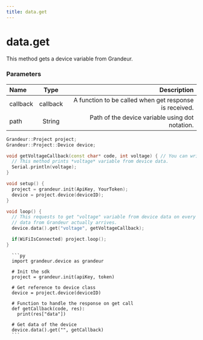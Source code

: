 ```yaml
---
title: data.get
---
```


# data.get

This method gets a device variable from Grandeur.

### Parameters

| Name       | Type |   Description |
| :------------| :---------: | ----------: |
| callback     |    callback | A function to be called when get response is received.|
| path         |    String	 | Path of the device variable using dot notation.|


<Tabs group="tab-test">

  <Item value="arduino" label="Arduino">

```cpp
Grandeur::Project project;
Grandeur::Project::Device device;

void getVoltageCallback(const char* code, int voltage) { // You can write any type int/double/bool/const char* in place of Var and it'll cast voltage to that type.
  // This method prints *voltage* variable from device data.
  Serial.println(voltage);
}

void setup() {
  project = grandeur.init(ApiKey, YourToken);
  device = project.device(deviceID);
}

void loop() {
  // This requests to get "voltage" variable from device data on every loop and calls getVoltageCallback() function when the
  // data from Grandeur actually arrives.
  device.data().get("voltage", getVoltageCallback);

  if(WiFiIsConnected) project.loop();
}
```

  </Item>

   <Item value="py" label="Py">

      ```py
      import grandeur.device as grandeur

      # Init the sdk
      project = grandeur.init(apiKey, token)

      # Get reference to device class
      device = project.device(deviceID)

      # Function to handle the response on get call
      def getCallback(code, res):
        print(res["data"])

      # Get data of the device
      device.data().get("", getCallback)
      ```
</Item>

</Tabs>











